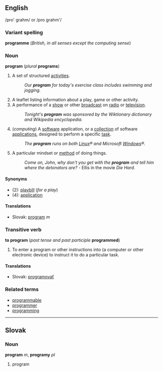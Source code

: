 <!--

If you edit this page, please make corresponding edits to "programme" to keep these two pages in synch.

-->


==English==
/pro' grahm/ or /pro grahm'/

===Variant spelling===
'''programme''' (''British, in all senses except the computing sense'')

===Noun===
'''program''' (''plural'' '''programs''')

#A set of structured [[activity|activities]]. 
#:''Our '''program''' for today's exercise class includes swimming and jogging.''
#A leaflet listing information about a play, game or other activity.
#A performance of a [[show]] or other [[broadcast]] on [[radio]] or [[television]].  
#:''Tonight's '''program''' was sponsored by the Wiktionary dictionary and Wikipedia encyclopedia.''
#(''computing'') A [[software]] application, or a [[collection]] of software [[application]]s, designed to perform a specific [[task]].  
#:''The '''program''' runs on both [[Linux]]&reg; and Microsoft [[Windows]]&reg;.''
#A particular mindset or [[method]] of doing things.
#:''Come on, John, why don't you get with the '''program''' and tell him where the detonators are?'' - Ellis in the movie ''Die Hard''.

====Synonyms====
*(2): [[playbill]] (''for a play'')
*(4): [[application]]

==== Translations ====
*Slovak: [[program#Slovak|program]] ''m''

===Transitive verb===
'''to program''' (''past tense and past participle'' '''programmed''')

#To enter a program or other instructions into (a computer or other electronic device) to instruct it to do a particular task.

==== Translations ====
*Slovak: [[programovať]]

===Related terms===
*[[programmable]]
*[[programmer]]
*[[programming]]
----
== Slovak ==
=== Noun ===
'''program''' ''m'', '''programy''' ''pl''
# program
